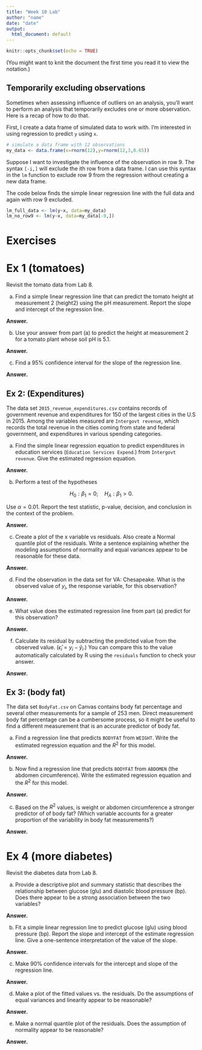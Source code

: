 ```yaml
---
title: "Week 10 Lab"
author: "name"
date: "date"
output:
  html_document: default
---
```

  
```r
knitr::opts_chunk$set(echo = TRUE)
```

(You might want to knit the document the first time you read it to view the notation.)



## Temporarily excluding observations
Sometimes when assessing influence of outliers on an analysis, you'll want to perform an analysis that temporarily excludes one or more observation.  Here is a recap of how to do that.

First, I create a data frame of simulated data to work with.  I'm interested in using regression to predict `y` using `x`.
```r
# simulate a data frame with 12 observations
my_data <- data.frame(x=rnorm(12),y=rnorm(12,3,0.65))
```

Suppose I want to investigate the influence of the observation in row 9.  The syntax `[-i,]` will exclude the ith row from a data frame.  I can use this syntax in the `lm` function to exclude row 9 from the regression without creating a new data frame.

The code below finds the simple linear regression line with the full data and again with row 9 excluded.

```r
lm_full_data <- lm(y~x, data=my_data)
lm_no_row9 <- lm(y~x, data=my_data[-9,])
```


# Exercises

# Ex 1 (tomatoes)

Revisit the tomato data from Lab 8.  

a. Find a simple linear regression line that can predict the tomato height at measurement 2 (height2) using the pH measurement.  Report the slope and intercept of the regression line.

**Answer.**


b. Use your answer from part (a) to predict the height at measurement 2 for a tomato plant whose soil pH is 5.1.

**Answer.**

c. Find a 95\% confidence interval for the slope of the regression line.

**Answer.**

## Ex 2: (Expenditures)

 The data set `2015_revenue_expenditures.csv`  contains records of government revenue and expenditures for 150 of the largest cities in the U.S in 2015.  Among the variables measured are `Intergovt revenue`, which records the total revenue in the cities coming from state and federal government, and expenditures in various spending categories. 

a. Find the simple linear regression equation to predict expenditures in education services (`Education Services Expend`.) from  `Intergovt revenue`.  Give the estimated regression equation.  

**Answer.**

b. Perform a test of the hypotheses 

$$H_0: \beta_1 = 0; \quad H_A: \beta_1 > 0.$$

Use $\alpha=0.01$. Report the test statistic, p-value, decision, and conclusion in the context of the problem. 

**Answer.**

c. Create a plot of the x variable vs residuals.  Also create a Normal quantile plot of the residuals.  Write a sentence explaining whether the modeling assumptions of normality and equal variances appear to be reasonable for these data.

**Answer.**


d. Find the observation in the data set for VA: Chesapeake.  What is the observed value of $y_i$, the response variable, for this observation?  

**Answer.**


e.  What value does the estimated regression line from part (a) predict for this observation? 

**Answer.**


f. Calculate its residual by subtracting the predicted value from the observed value. ($\widehat{\epsilon}_i = y_i - \widehat{y}_i$.)  You can compare this to the value automatically calculated by R using the `residuals` function to check your answer.

**Answer.**



## Ex 3: (body fat)

The data set `BodyFat.csv` on Canvas contains body fat percentage and several other measurements for a sample of 253 men.  Direct measurement body fat percentage can be a cumbersome process, so it might be useful to find a different measurement that is an accurate predictor of body fat.   

a. Find a regression line that predicts `BODYFAT` from `WEIGHT`.  Write the estimated regression equation and the $R^2$ for this model.

**Answer.**


b. Now find a regression line that predicts `BODYFAT` from `ABDOMEN` (the abdomen circumference).  Write the estimated regression equation and the $R^2$ for this model.

**Answer.**


c. Based on the $R^2$ values, is weight or abdomen circumference a stronger predictor of of body fat?  (Which variable accounts for a greater proportion of the variability in body fat measurements?)

**Answer.**




# Ex 4 (more diabetes)

Revisit the diabetes data from Lab 8.  


a. Provide a descriptive plot and summary statistic that describes the relationship between glucose (glu) and diastolic blood pressure (bp).  Does there appear to be a strong association between the two variables?

**Answer.**


b. Fit a simple linear regression line to predict glucose (glu) using blood pressure (bp). Report the slope and intercept of the estimate regression line. Give a one-sentence interpretation of the value of the slope.

**Answer.**


c. Make 90% confidence intervals for the intercept and slope of the regression line. 

**Answer.**


d. Make a plot of the fitted values vs. the residuals. Do the assumptions of equal variances and linearity appear to be reasonable?

**Answer.**


e. Make a normal quantile plot of the residuals. Does the assumption of normality appear to be reasonable?

**Answer.**

